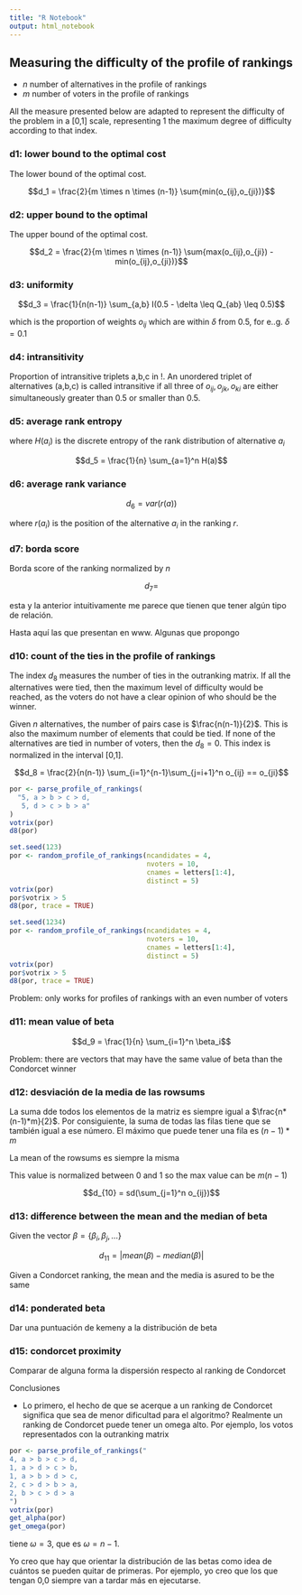 ```yaml
---
title: "R Notebook"
output: html_notebook
---
```


## Measuring the difficulty of the profile of rankings

- $n$ number of alternatives in the profile of rankings
- $m$ number of voters in the profile of rankings

All the measure presented below are adapted to represent the difficulty of the problem in a [0,1] scale, representing 1 the maximum degree of difficulty according to that index.

### d1: lower bound to the optimal cost

The lower bound of the optimal cost.

$$d_1 = \frac{2}{m \times n \times (n-1)} \sum{min(o_{ij},o_{ji})}$$

### d2: upper bound to the optimal 

The upper bound of the optimal cost.

$$d_2 = \frac{2}{m \times n \times (n-1)} \sum{max(o_{ij},o_{ji}) - min(o_{ij},o_{ji})}$$

### d3: uniformity

$$d_3 = \frac{1}{n(n-1)} \sum_{a,b} I(0.5 - \delta \leq Q_{ab} \leq 0.5)$$

which is the proportion of weights $o_{ij}$ which are within $\delta$ from 0.5, for e..g. $\delta=0.1$

### d4: intransitivity

Proportion of intransitive triplets a,b,c in !. An unordered triplet of alternatives (a,b,c) is called intransitive if all three of $o_{ij},o_{jk},o_{ki}$ are either simultaneously greater than 0.5 or smaller than 0.5.

### d5: average rank entropy

where $H(a_i)$ is the discrete entropy of the rank distribution of alternative $a_i$

$$d_5 = \frac{1}{n} \sum_{a=1}^n H(a)$$

### d6: average rank variance

$$d_6 = var(r(a))$$

where $r(a_i)$ is the position of the alternative $a_i$ in the ranking $r$.

### d7: borda score

Borda score of the ranking normalized by $n$

$$d_7 = $$

esta y la anterior intuitivamente me parece que tienen que tener algún tipo de relación.


Hasta aquí las que presentan en www. Algunas que propongo

### d10: count of the ties in the profile of rankings

The index $d_8$ measures the number of ties in the outranking matrix. If all the alternatives were tied, then the maximum level of difficulty would be reached, as the voters do not have a clear opinion of who should be the winner.

Given $n$ alternatives, the number of pairs case is $\frac{n(n-1)}{2}$. This is also the maximum number of elements that could be tied. If none of the alternatives are tied in number of voters, then the $d_8 = 0$. This index is normalized in the interval [0,1].

$$d_8 = \frac{2}{n(n-1)} \sum_{i=1}^{n-1}\sum_{j=i+1}^n o_{ij} == o_{ji}$$

```r
por <- parse_profile_of_rankings(
  "5, a > b > c > d,
   5, d > c > b > a"
)
votrix(por)
d8(por)
```

```r
set.seed(123)
por <- random_profile_of_rankings(ncandidates = 4,
                                  nvoters = 10,
                                  cnames = letters[1:4],
                                  distinct = 5)
votrix(por)
por$votrix > 5
d8(por, trace = TRUE)
```
```r
set.seed(1234)
por <- random_profile_of_rankings(ncandidates = 4,
                                  nvoters = 10,
                                  cnames = letters[1:4],
                                  distinct = 5)
votrix(por)
por$votrix > 5
d8(por, trace = TRUE)
```
Problem: only works for profiles of rankings with an even number of voters

### d11: mean value of beta

$$d_9 = \frac{1}{n} \sum_{i=1}^n \beta_i$$

Problem: there are vectors that may have the same value of beta than the Condorcet winner

### d12: desviación de la media de las rowsums

La suma dde todos los elementos de la matriz es siempre igual a $\frac{n*(n-1)*m}{2}$.
Por consiguiente, la suma de todas las filas tiene que se también igual a ese número.
El máximo que puede tener una fila es $(n-1)*m$

La mean of the rowsums es siempre la misma

This value is normalized between 0 and 1 so the max value can be $m(n-1)$

$$d_{10} = sd(\sum_{j=1}^n o_{ij})$$

### d13: difference between the mean and the median of beta

Given the vector $\beta = \{\beta_i, \beta_j, \dots\}$ 

$$d_{11} = | mean(\beta) - median(\beta)|$$

Given a Condorcet ranking, the mean and the media is asured to be the same

### d14: ponderated beta

Dar una puntuación de kemeny a la distribución de beta

### d15: condorcet proximity

Comparar de alguna forma la dispersión respecto al ranking de Condorcet

Conclusiones 

- Lo primero, el hecho de que se acerque a un ranking de Condorcet significa que sea de menor dificultad para el algoritmo? Realmente un ranking de Condorcet puede tener un omega alto. Por ejemplo, los votos representados con la outranking matrix

```r
por <- parse_profile_of_rankings("
4, a > b > c > d,
1, a > d > c > b,
1, a > b > d > c,
2, c > d > b > a,
2, b > c > d > a
")
votrix(por)
get_alpha(por)
get_omega(por)
```
tiene $\omega=3$, que es $\omega=n-1$.


Yo creo que hay que orientar la distribución de las betas como idea de cuántos se pueden quitar de primeras. Por ejemplo, yo creo que los que tengan 0,0 siempre van a tardar más en ejecutarse.



